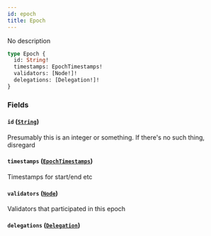 ```yaml
---
id: epoch
title: Epoch
---
```



No description


```graphql
type Epoch {
  id: String!
  timestamps: EpochTimestamps!
  validators: [Node!]!
  delegations: [Delegation!]!
}
```


### Fields

#### `id` ([`String`](/docs/graphql/scalars/string))

Presumably this is an integer or something. If there's no such thing, disregard


#### `timestamps` ([`EpochTimestamps`](/docs/graphql/objects/epoch-timestamps))

Timestamps for start/end etc


#### `validators` ([`Node`](/docs/graphql/objects/node))

Validators that participated in this epoch


#### `delegations` ([`Delegation`](/docs/graphql/objects/delegation))






